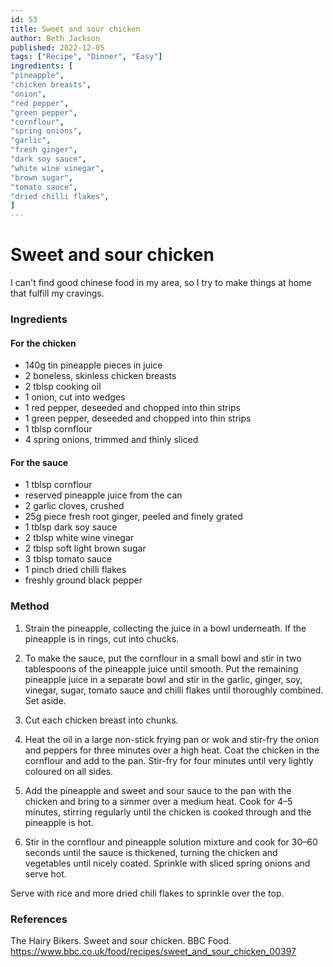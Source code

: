 ```yaml
---
id: 53
title: Sweet and sour chicken
author: Beth Jackson
published: 2022-12-05
tags: ["Recipe", "Dinner", "Easy"]
ingredients: [
"pineapple",
"chicken breasts",
"onion",
"red pepper",
"green pepper",
"cornflour",
"spring onions",
"garlic",
"fresh ginger",
"dark soy sauce",
"white wine vinegar",
"brown sugar",
"tomato sauce",
"dried chilli flakes",
]
---
```


# Sweet and sour chicken

<BlogTextWrapper>

I can't find good chinese food in my area, so I try to make things at home that fulfill my cravings.

</BlogTextWrapper>

<BlogTextWrapper>

### Ingredients

#### For the chicken

- 140g tin pineapple pieces in juice
- 2 boneless, skinless chicken breasts
- 2 tblsp cooking oil
- 1 onion, cut into wedges
- 1 red pepper, deseeded and chopped into thin strips
- 1 green pepper, deseeded and chopped into thin strips
- 1 tblsp cornflour
- 4 spring onions, trimmed and thinly sliced

#### For the sauce

- 1 tblsp cornflour
- reserved pineapple juice from the can
- 2 garlic cloves, crushed
- 25g piece fresh root ginger, peeled and finely grated
- 1 tblsp dark soy sauce
- 2 tblsp white wine vinegar
- 2 tblsp soft light brown sugar
- 3 tblsp tomato sauce
- 1 pinch dried chilli flakes
- freshly ground black pepper

</BlogTextWrapper>

<BlogTextWrapper>

### Method

1. Strain the pineapple, collecting the juice in a bowl underneath. If the pineapple is in rings, cut into chucks.

2. To make the sauce, put the cornflour in a small bowl and stir in two tablespoons of the pineapple juice until smooth. Put the remaining pineapple juice in a separate bowl and stir in the garlic, ginger, soy, vinegar, sugar, tomato sauce and chilli flakes until thoroughly combined. Set aside.

3. Cut each chicken breast into chunks.

4. Heat the oil in a large non-stick frying pan or wok and stir-fry the onion and peppers for three minutes over a high heat. Coat the chicken in the cornflour and add to the pan. Stir-fry for four minutes until very lightly coloured on all sides.

5. Add the pineapple and sweet and sour sauce to the pan with the chicken and bring to a simmer over a medium heat. Cook for 4–5 minutes, stirring regularly until the chicken is cooked through and the pineapple is hot.

6. Stir in the cornflour and pineapple solution mixture and cook for 30–60 seconds until the sauce is thickened, turning the chicken and vegetables until nicely coated. Sprinkle with sliced spring onions and serve hot.

Serve with rice and more dried chili flakes to sprinkle over the top.

</BlogTextWrapper>

<BlogTextWrapper>

### References

The Hairy Bikers. Sweet and sour chicken. BBC Food. https://www.bbc.co.uk/food/recipes/sweet_and_sour_chicken_00397

</BlogTextWrapper>

<ClickableTags tags={tags} />
